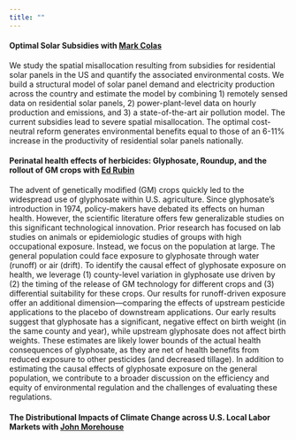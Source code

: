 ```yaml
---
title: ""
---
```


#### **Optimal Solar Subsidies** with [Mark Colas](https://sites.google.com/site/markyaucolas/home) 

We study the spatial misallocation resulting from subsidies for residential solar panels in the US and quantify the associated environmental costs. We build a structural model of solar panel demand and electricity production across the country and estimate the model by combining 1) remotely sensed data on residential solar panels, 2) power-plant-level data on hourly production and emissions, and 3) a state-of-the-art air pollution model. The current subsidies lead to severe spatial misallocation. The optimal cost-neutral reform generates environmental benefits equal to those of an 6-11% increase in the productivity of residential solar panels nationally.


#### **Perinatal health effects of herbicides: Glyphosate, Roundup, and the rollout of GM crops** with [Ed Rubin](http://edrub.in/) 

The advent of genetically modified (GM) crops quickly led to the widespread use of glyphosate within U.S. agriculture. Since glyphosate's introduction in 1974, policy-makers have debated its effects on human health. However, the scientific literature offers few generalizable studies on this significant technological innovation. Prior research has focused on lab studies on animals or epidemiologic studies of groups with high occupational exposure. Instead, we focus on the population at large. The general population could face exposure to glyphosate through water (runoff) or air (drift). To identify the causal effect of glyphosate exposure on health, we leverage (1) county-level variation in glyphosate use driven by (2) the timing of the release of GM technology for different crops and (3) differential suitability for these crops. Our results for runoff-driven exposure offer an additional dimension---comparing the effects of upstream pesticide applications to the placebo of downstream applications. Our early results suggest that glyphosate has a significant, negative effect on birth weight (in the same county and year), while upstream glyphosate does not affect birth weights. These estimates are likely lower bounds of the actual health consequences of glyphosate, as they are net of health benefits from reduced exposure to other pesticides (and decreased tillage). In addition to estimating the causal effects of glyphosate exposure on the general population, we contribute to a broader discussion on the efficiency and equity of environmental regulation and the challenges of evaluating these regulations.


#### **The Distributional Impacts of Climate Change across U.S. Local Labor Markets** with [John Morehouse](https://www.johnmmorehouse.com/)  